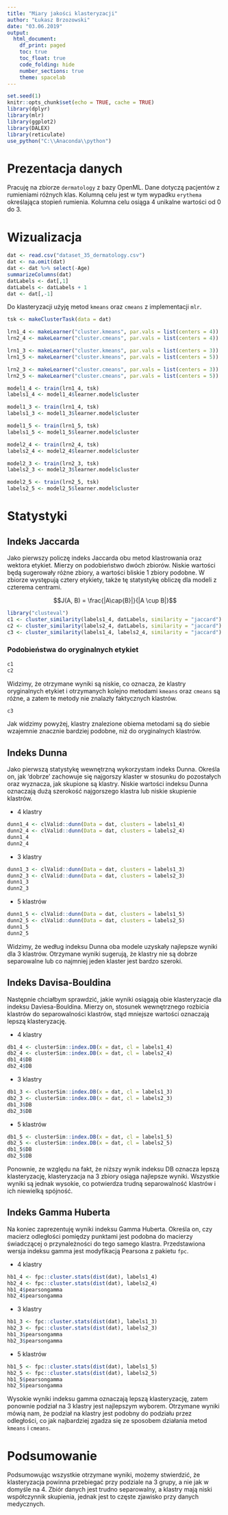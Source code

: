 ---
title: "Miary jakości klasteryzacji"
author: "Łukasz Brzozowski"
date: "03.06.2019"
output:
  html_document:
    df_print: paged
    toc: true
    toc_float: true
    code_folding: hide
    number_sections: true
    theme: spacelab
---

```{r setup, include=FALSE}
set.seed(1)
knitr::opts_chunk$set(echo = TRUE, cache = TRUE)
library(dplyr)
library(mlr)
library(ggplot2)
library(DALEX)
library(reticulate)
use_python("C:\\Anaconda\\python")
```

# Prezentacja danych

Pracuję na zbiorze `dermatology` z bazy OpenML. Dane dotyczą pacjentów z rumieniami różnych klas. Kolumną celu jest w tym wypadku `erythema` określająca stopień rumienia. Kolumna celu osiąga 4 unikalne wartości od 0 do 3.

# Wizualizacja


```{r}
dat <- read.csv("dataset_35_dermatology.csv")
dat <- na.omit(dat)
dat <- dat %>% select(-Age)
summarizeColumns(dat)
datLabels <- dat[,1]
datLabels <- datLabels + 1
dat <- dat[,-1]
```

Do klasteryzacji użyję metod `kmeans` oraz `cmeans` z implementacji `mlr`.

```{r}
tsk <- makeClusterTask(data = dat)

lrn1_4 <- makeLearner("cluster.kmeans", par.vals = list(centers = 4))
lrn2_4 <- makeLearner("cluster.cmeans", par.vals = list(centers = 4))

lrn1_3 <- makeLearner("cluster.kmeans", par.vals = list(centers = 3))
lrn1_5 <- makeLearner("cluster.kmeans", par.vals = list(centers = 5))

lrn2_3 <- makeLearner("cluster.cmeans", par.vals = list(centers = 3))
lrn2_5 <- makeLearner("cluster.cmeans", par.vals = list(centers = 5))

model1_4 <- train(lrn1_4, tsk)
labels1_4 <- model1_4$learner.model$cluster

model1_3 <- train(lrn1_4, tsk)
labels1_3 <- model1_3$learner.model$cluster

model1_5 <- train(lrn1_5, tsk)
labels1_5 <- model1_5$learner.model$cluster

model2_4 <- train(lrn2_4, tsk)
labels2_4 <- model2_4$learner.model$cluster

model2_3 <- train(lrn2_3, tsk)
labels2_3 <- model2_3$learner.model$cluster

model2_5 <- train(lrn2_5, tsk)
labels2_5 <- model2_5$learner.model$cluster
```

# Statystyki

## Indeks Jaccarda

Jako pierwszy policzę indeks Jaccarda obu metod klastrowania oraz wektora etykiet. Mierzy on podobieństwo dwóch zbiorów. Niskie wartości będą sugerowały różne zbiory, a wartości bliskie 1 zbiory podobne. W zbiorze występują cztery etykiety, także tę statystykę obliczę dla modeli z czterema centrami.

$$J(A, B) = \frac{|A\cap{B}|}{|A \cup B|}$$

```{r}
library("clusteval")
c1 <- cluster_similarity(labels1_4, datLabels, similarity = "jaccard")
c2 <- cluster_similarity(labels2_4, datLabels, similarity = "jaccard")
c3 <- cluster_similarity(labels1_4, labels2_4, similarity = "jaccard")
```

### Podobieństwa do oryginalnych etykiet

```{r}
c1
c2
```

Widzimy, że otrzymane wyniki są niskie, co oznacza, że klastry oryginalnych etykiet i otrzymanych kolejno metodami `kmeans` oraz `cmeans` są różne, a zatem te metody nie znalazły faktycznych klastrów.

```{r}
c3
```

Jak widzimy powyżej, klastry znalezione obiema metodami są do siebie wzajemnie znacznie bardziej podobne, niż do oryginalnych klastrów.

## Indeks Dunna

Jako pierwszą statystykę wewnętrzną wykorzystam indeks Dunna. Określa on, jak 'dobrze' zachowuje się najgorszy klaster w stosunku do pozostałych oraz wyznacza, jak skupione są klastry. Niskie wartości indeksu Dunna oznaczają dużą szerokość najgorszego klastra lub niskie skupienie klastrów.

* 4 klastry

```{r, warning=FALSE}
dunn1_4 <- clValid::dunn(Data = dat, clusters = labels1_4)
dunn2_4 <- clValid::dunn(Data = dat, clusters = labels2_4)
dunn1_4
dunn2_4
```

* 3 klastry

```{r, warning=FALSE}
dunn1_3 <- clValid::dunn(Data = dat, clusters = labels1_3)
dunn2_3 <- clValid::dunn(Data = dat, clusters = labels2_3)
dunn1_3
dunn2_3
```

* 5 klastrów

```{r, warning=FALSE}
dunn1_5 <- clValid::dunn(Data = dat, clusters = labels1_5)
dunn2_5 <- clValid::dunn(Data = dat, clusters = labels2_5)
dunn1_5
dunn2_5
```

Widzimy, że według indeksu Dunna oba modele uzyskały najlepsze wyniki dla 3 klastrów. Otrzymane wyniki sugerują, że klastry nie są dobrze separowalne lub co najmniej jeden klaster jest bardzo szeroki.

## Indeks Davisa-Bouldina

Następnie chciałbym sprawdzić, jakie wyniki osiągają obie klasteryzacje dla indeksu Daviesa-Bouldina. Mierzy on, stosunek wewnętrznego rozbicia klastrów do separowalności klastrów, stąd mniejsze wartości oznaczają lepszą klasteryzację.

* 4 klastry

```{r, warning=FALSE}
db1_4 <- clusterSim::index.DB(x = dat, cl = labels1_4)
db2_4 <- clusterSim::index.DB(x = dat, cl = labels2_4)
db1_4$DB
db2_4$DB
```

* 3 klastry

```{r, warning=FALSE}
db1_3 <- clusterSim::index.DB(x = dat, cl = labels1_3)
db2_3 <- clusterSim::index.DB(x = dat, cl = labels2_3)
db1_3$DB
db2_3$DB
```

* 5 klastrów

```{r, warning=FALSE}
db1_5 <- clusterSim::index.DB(x = dat, cl = labels1_5)
db2_5 <- clusterSim::index.DB(x = dat, cl = labels2_5)
db1_5$DB
db2_5$DB
```

Ponownie, ze względu na fakt, że niższy wynik indeksu DB oznacza lepszą klasteryzację, klasteryzacja na 3 zbiory osiąga najlepsze wyniki. Wszystkie wyniki są jednak wysokie, co potwierdza trudną separowalność klastrów i ich niewielką spójność.

## Indeks Gamma Huberta

Na koniec zaprezentuję wyniki indeksu Gamma Huberta. Określa on, czy macierz odległości pomiędzy punktami jest podobna do macierzy świadczącej o przynależności do tego samego klastra. Przedstawiona wersja indeksu gamma jest modyfikacją Pearsona z pakietu `fpc`.

* 4 klastry

```{r, warning=FALSE}
hb1_4 <- fpc::cluster.stats(dist(dat), labels1_4)
hb2_4 <- fpc::cluster.stats(dist(dat), labels2_4)
hb1_4$pearsongamma
hb2_4$pearsongamma
```

* 3 klastry

```{r, warning=FALSE}
hb1_3 <- fpc::cluster.stats(dist(dat), labels1_3)
hb2_3 <- fpc::cluster.stats(dist(dat), labels2_3)
hb1_3$pearsongamma
hb2_3$pearsongamma
```

* 5 klastrów

```{r, warning=FALSE}
hb1_5 <- fpc::cluster.stats(dist(dat), labels1_5)
hb2_5 <- fpc::cluster.stats(dist(dat), labels2_5)
hb1_5$pearsongamma
hb2_5$pearsongamma
```

Wysokie wyniki indeksu gamma oznaczają lepszą klasteryzację, zatem ponownie podział na 3 klastry jest najlepszym wyborem. Otrzymane wyniki mówią nam, że podział na klastry jest podobny do podziału przez odległości, co jak najbardziej zgadza się ze sposobem działania metod `kmeans` i `cmeans`.

# Podsumowanie

Podsumowując wszystkie otrzymane wyniki, możemy stwierdzić, że klasteryzacja powinna przebiegać przy podziale na 3 grupy, a nie jak w domyśle na 4. Zbiór danych jest trudno separowalny, a klastry mają niski współczynnik skupienia, jednak jest to częste zjawisko przy danych medycznych.